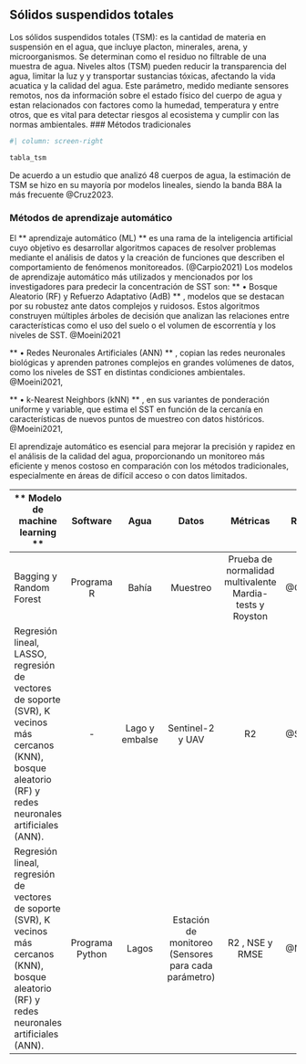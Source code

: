 ## Sólidos suspendidos totales

Los sólidos suspendidos totales (TSM): es la cantidad de materia en suspensión en el agua, que incluye placton, minerales, arena, y microorganismos. Se determinan como el residuo no filtrable de una muestra de agua. Niveles altos (TSM) pueden reducir la transparencia del agua, limitar la luz y y transportar sustancias tóxicas, afectando la vida acuatica y la calidad del agua.
Este parámetro, medido mediante sensores remotos, nos da información sobre el estado físico del cuerpo de agua y estan relacionados con factores como la humedad, temperatura y entre otros, que es vital para detectar riesgos al ecosistema y cumplir con las normas ambientales. 
### Métodos tradicionales

```r
#| column: screen-right

tabla_tsm
```

De acuerdo a un estudio que analizó 48 cuerpos de agua, la estimación de TSM se hizo en su mayoría por modelos lineales, siendo la banda B8A la más frecuente @Cruz2023.

### Métodos de aprendizaje automático

El ** aprendizaje automático (ML) **  es una rama de la inteligencia artificial cuyo objetivo es desarrollar algoritmos capaces de resolver problemas mediante el análisis de datos y la creación de funciones que describen el comportamiento de fenómenos monitoreados. (@Carpio2021) Los modelos de aprendizaje automático más utilizados y mencionados por los investigadores para predecir la concentración de SST son:
** •	Bosque Aleatorio (RF) y Refuerzo Adaptativo (AdB) **  , modelos que se destacan por su robustez ante datos complejos y ruidosos. Estos algoritmos construyen múltiples árboles de decisión que analizan las relaciones entre características como el uso del suelo o el volumen de escorrentía y los niveles de SST. @Moeini2021 

** •	Redes Neuronales Artificiales (ANN) ** , copian las redes neuronales biológicas y aprenden patrones complejos en grandes volúmenes de datos, como los niveles de SST en distintas condiciones ambientales. @Moeini2021,

** •	k-Nearest Neighbors (kNN) **  , en sus variantes de ponderación uniforme y variable, que estima el SST en función de la cercanía en características de nuevos puntos de muestreo con datos históricos. @Moeini2021, 


El aprendizaje automático es esencial para mejorar la precisión y rapidez en el análisis de la calidad del agua, proporcionando un monitoreo más eficiente y menos costoso en comparación con los métodos tradicionales, especialmente en áreas de difícil acceso o con datos limitados.


| **    Modelo de machine learning  **                                                                                                                                |       **Software**       |        **Agua**       |                          **Datos**                          |                            **Métricas**                           | **Referencias** |
|---------------------------------------------------------------------------------------------------------------------------------------------------------------------|:------------------------:|:---------------------:|:-----------------------------------------------------------:|:-----------------------------------------------------------------:|-----------------|
|     Bagging y Random Forest                                                                                                                                         |        Programa   R      |          Bahía        |                           Muestreo                          |     Prueba   de normalidad multivalente Mardia-tests y Royston    | @Carpio2021     |
|     Regresión lineal, LASSO, regresión de vectores de soporte (SVR), K vecinos más cercanos   (KNN), bosque aleatorio (RF) y redes neuronales artificiales (ANN).   |             -            |     Lago y embalse    |                       Sentinel-2 y UAV                      |                                 R2                                | @Silveira2020   |
|     Regresión lineal, regresión de vectores de soporte (SVR), K vecinos más cercanos (KNN),   bosque aleatorio (RF) y redes neuronales artificiales (ANN).          |     Programa   Python    |          Lagos        |     Estación de monitoreo (Sensores para cada parámetro)    |                          R2   , NSE y RMSE                        | @Moeini2021     |
